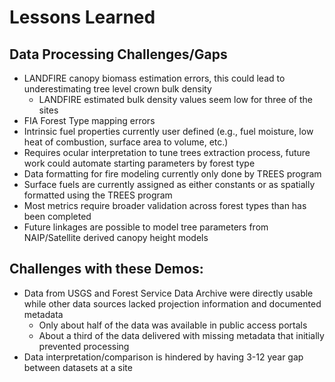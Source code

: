# Lessons Learned

## Data Processing Challenges/Gaps
 * LANDFIRE canopy biomass estimation errors, this could lead to underestimating tree level crown bulk density
    - LANDFIRE estimated bulk density values seem low for three of the sites
 * FIA Forest Type mapping errors
 * Intrinsic fuel properties currently user defined (e.g., fuel moisture, low heat of combustion, surface area to volume, etc.)
 * Requires ocular interpretation to tune trees extraction process, future work could automate starting parameters by forest type
 * Data formatting for fire modeling currently only done by TREES program
 * Surface fuels are currently assigned as either constants or as spatially formatted using the TREES program
 * Most metrics require broader validation across forest types than has been completed
 * Future linkages are possible to model tree parameters from NAIP/Satellite derived canopy height models

## Challenges with these Demos:
 * Data from USGS and Forest Service Data Archive were directly usable while other data sources lacked projection information and documented metadata
    - Only about half of the data was available in public access portals
    - About a third of the data delivered with missing metadata that initially prevented processing
 * Data interpretation/comparison is hindered by having 3-12 year gap between datasets at a site